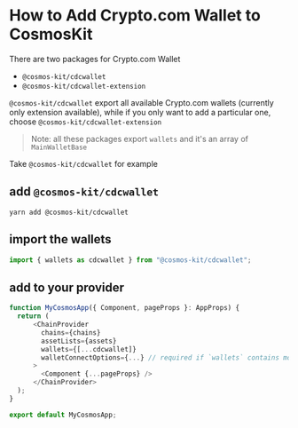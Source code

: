 # How to Add Crypto.com Wallet to CosmosKit

There are two packages for Crypto.com Wallet

- `@cosmos-kit/cdcwallet`
- `@cosmos-kit/cdcwallet-extension`

`@cosmos-kit/cdcwallet` export all available Crypto.com wallets (currently only extension available), while if you only want to add a particular one, choose `@cosmos-kit/cdcwallet-extension`

> Note: all these packages export `wallets` and it's an array of `MainWalletBase`

Take `@cosmos-kit/cdcwallet` for example

## add `@cosmos-kit/cdcwallet`

```
yarn add @cosmos-kit/cdcwallet
```

## import the wallets

```js
import { wallets as cdcwallet } from "@cosmos-kit/cdcwallet";
```

## add to your provider

```js
function MyCosmosApp({ Component, pageProps }: AppProps) {
  return (
      <ChainProvider
        chains={chains}
        assetLists={assets}
        wallets={[...cdcwallet]}
        walletConnectOptions={...} // required if `wallets` contains mobile wallets
      >
        <Component {...pageProps} />
      </ChainProvider>
  );
}

export default MyCosmosApp;
```
